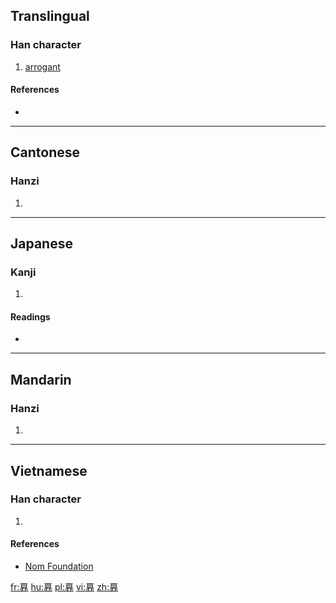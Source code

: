 ==Translingual==

===Han character===
{{Han char|rn=37|rad=大|as=09|sn=12|four=1033<sub>6</sub>|canj=一山大中中 (MUKLL)|ids=⿱[[𦣻]][[夰]]}}

# [[arrogant]]

====References====
* {{Han ref|kx=0253.070|dkj=05962|dj=0514.320|hdz=10026.130|uh=5961|ud=22881|bh=D8B4|bd=55476}}

----

==Cantonese==

===Hanzi===
{{yue-hanzi|jyut=|y=ngou6}}

# {{defn|lang=yue|sort=大09}}

----

==Japanese==

===Kanji===
{{ja-kanji|grade=|rs=大09}}

# {{defn|lang=ja|sort=大09}}

====Readings====
* {{ja-readings|on=[[がう]] (gau), [[ごう]] (gō)|kun=[[あなどる]] (anadoru), [[つよい]] (tsuyoi)}}

----

==Mandarin==

===Hanzi===
{{cmn-hanzi|pin=[[ào]] ([[ao4]])|wg=ao<sup>4</sup>}}

# {{defn|lang=cmn|sort=大09}}

----

==Vietnamese==

===Han character===
{{vi-hantu|[[ngáo]], [[ngạo]], [[ngoáo]]|rs=大09}}

# {{defn|lang=vi|sort=大09}}

====References====
*[http://nomfoundation.org/common/nom_details.php?codepoint=5961 Nom Foundation]

[[fr:奡]]
[[hu:奡]]
[[pl:奡]]
[[vi:奡]]
[[zh:奡]]